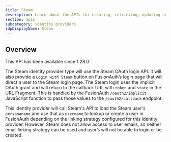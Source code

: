 ```yaml
---
title: Steam
description: Learn about the APIs for creating, retrieving, updating and disabling the Steam identity provider.
section: apis
subcategory: identity providers
idpDisplayName: Steam
---
```


<PremiumEditionBlurb />

## Overview

<Aside type="version">
This API has been available since 1.28.0
</Aside>

The Steam identity provider type will use the Steam OAuth login API. It will also provide a `Login with Steam` button on FusionAuth’s login page that will direct a user to the Steam login page. The Steam login uses the implicit OAuth grant and will return to the callback URL with `token` and `state` in the URL Fragment. This is handled by the FusionAuth `/oauth2/implicit` JavaScript function to pass those values to the `/oauth2/callback` endpoint.

This identity provider will call Steam's API to load the Steam user's `personaname` and use that as `username` to lookup or create a user in FusionAuth depending on the linking strategy configured for this identity provider.  However, Steam does not allow access to user emails, so neither email linking strategy can be used and user’s will not be able to login or be created.

<TokenStorageNote idp_long_lived_token_type="token"
                  manual_idp_display_name={frontmatter.idpDisplayName}
                  token_name="token"
                  return_text="Steam login"
                  hide_token_map_deprecation="true" />

<OauthIdpOperations idp_long_lived_token_type="token"
                    manual_idp_display_name={frontmatter.idpDisplayName}
                    idp_id="e4f39345-7833-4b1d-b331-ca03bdc2c4be"
                    idp_linking_strategy="CreatePendingLink"
                    idp_lowercase="steam"
                    idp_since="12800"
                    idp_token_or_code="token"
                    idp_type="Steam" />
